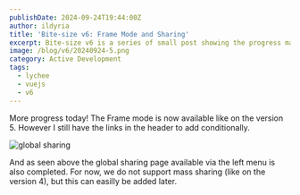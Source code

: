 ```yaml
---
publishDate: 2024-09-24T19:44:00Z
author: ildyria
title: 'Bite-size v6: Frame Mode and Sharing'
excerpt: Bite-size v6 is a series of small post showing the progress made on the development of the future version of Lychee.
image: /blog/v6/20240924-5.png
category: Active Development
tags:
  - lychee
  - vuejs
  - v6
---
```


More progress today! The Frame mode is now available like on the version 5.
However I still have the links in the header to add conditionally.

![global sharing](/blog/v6/20240924-4.png)

And as seen above the global sharing page available via the left menu is also completed.
For now, we do not support mass sharing (like on the version 4), but this can easilly be added later.
